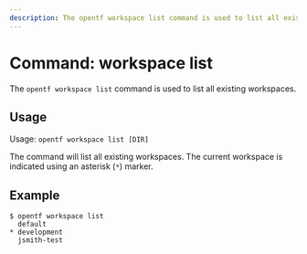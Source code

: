 ```yaml
---
description: The opentf workspace list command is used to list all existing workspaces.
---
```


# Command: workspace list

The `opentf workspace list` command is used to list all existing workspaces.

## Usage

Usage: `opentf workspace list [DIR]`

The command will list all existing workspaces. The current workspace is
indicated using an asterisk (`*`) marker.

## Example

```
$ opentf workspace list
  default
* development
  jsmith-test
```

